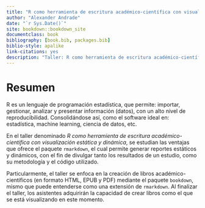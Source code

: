 ```yaml
--- 
title: "R como herramienta de escritura académico-científica con visualización estática y dinámica"
author: "Alexander Andrade"
date: "`r Sys.Date()`"
site: bookdown::bookdown_site
documentclass: book
bibliography: [book.bib, packages.bib]
biblio-style: apalike
link-citations: yes
description: "Taller: R como herramienta de escritura académico-científica con visualización estática y dinámica"
---
```


# Resumen

R es un lenguaje de programación estadística, que permite: importar, gestionar, analizar y presentar información (datos), con un alto nivel de reproducibilidad. Consolidándose así, como el software ideal en: estadística, machine learning, ciencia de datos, etc. 

En el taller denominado *R como herramienta de escritura académico-científica con visualización estática y dinámica*, se estudian las ventajas que ofrece el paquete ``rmarkdown``, el cual permite generar reportes estáticos y dinámicos, con el fin de divulgar tanto los resultados de un estudio, como su metodología y el código utilizado. 

Particularmente, el taller se enfoca en la creación de libros académico-científicos (en formato HTML, EPUB y PDF) mediante el paquete ``bookdown``, mismo que puede entenderse como una extensión de ``rmarkdown``. Al finalizar el taller, los asistentes adquirirán la capacidad de crear libros como el que se está visualizando en este momento.
